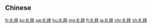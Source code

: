 {{also|禮拜}}
==Chinese==
{{zh-see|禮拜}}

[[fr:礼拜]]
[[ko:礼拜]]
[[sw:礼拜]]
[[hu:礼拜]]
[[mg:礼拜]]
[[fj:礼拜]]
[[ja:礼拜]]
[[chr:礼拜]]
[[zh:礼拜]]